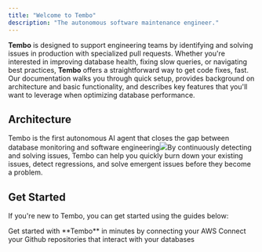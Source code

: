 ```yaml
---
title: "Welcome to Tembo"
description: "The autonomous software maintenance engineer."
---
```


**Tembo** is designed to support engineering teams by identifying and solving issues in production with specialized pull requests. Whether you're interested in improving database health, fixing slow queries, or navigating best practices, **Tembo** offers a straightforward way to get code fixes, fast. Our documentation walks you through quick setup, provides background on architecture and basic functionality, and describes key features that you'll want to leverage when optimizing database performance.

## Architecture

Tembo is the first autonomous AI agent that closes the gap between database monitoring and software engineering![](/tembo-overview.png)By continuously detecting and solving issues, Tembo can help you quickly burn down your existing issues, detect regressions, and solve emergent issues before they become a problem.

## Get Started

If you're new to Tembo, you can get started using the guides below:

<CardGroup cols={2}>
  <Card title="AWS" icon="aws" href="integrations/aws">
    Get started with **Tembo** in minutes by connecting your AWS
  </Card>

  <Card title="Github" icon="github" href="integrations/github">
    Connect your Github repositories that interact with your databases
  </Card>
</CardGroup>